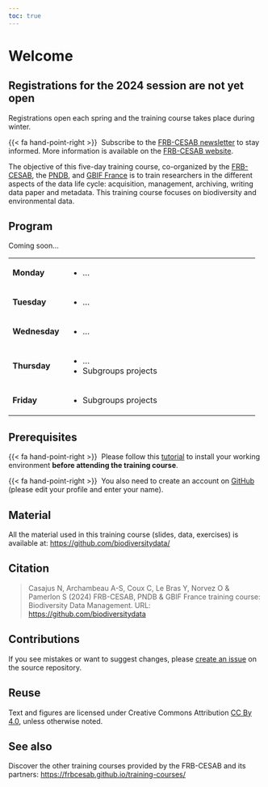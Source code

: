 ```yaml
---
toc: true
---
```


# Welcome {.unnumbered}

::: {.callout-note}
## Registrations for the 2024 session are not yet open

Registrations open each spring and the training course takes place during winter. 

{{< fa hand-point-right >}}&nbsp; Subscribe to the 
[FRB-CESAB newsletter](https://www.fondationbiodiversite.fr/en/newsletter/) 
to stay informed. More information is available on the [FRB-CESAB website](https://www.fondationbiodiversite.fr/en/the-frb-in-action/programs-and-projects/le-cesab/develop-skills/biodiversity-data-management/).
:::



The objective of this five-day training course, co-organized by the 
[FRB-CESAB](https://www.fondationbiodiversite.fr/en/about-the-foundation/le-cesab/),
the [PNDB](https://www.pndb.fr/), and [GBIF France](http://www.gbif.fr/)
is to train researchers in the different aspects of the data life cycle: acquisition,
management, archiving, writing data paper and metadata. This training course focuses
on biodiversity and environmental data.


## Program {.unnumbered}

Coming soon...

+---------------+-----------------------------------------------------+
| **Monday**    | - ...                                               |
+---------------+-----------------------------------------------------+
| **Tuesday**   | - ...                                               |
+---------------+-----------------------------------------------------+
| **Wednesday** | - ...                                               |
+---------------+-----------------------------------------------------+
| **Thursday**  | - ...                                               |
|               | - Subgroups projects                                |
+---------------+-----------------------------------------------------+
| **Friday**    | - Subgroups projects                                |
+---------------+-----------------------------------------------------+


## Prerequisites {.unnumbered}

{{< fa hand-point-right >}}&nbsp; Please follow this [tutorial](https://frbcesab.github.io/rsetup/) to install 
your working environment **before attending the training course**.

{{< fa hand-point-right >}}&nbsp; You also need to create an account on [GitHub](https://github.com/signup/) (please edit your profile and enter your name).


## Material {.unnumbered}

All the material used in this training course (slides, data, exercises) is available at: <https://github.com/biodiversitydata/>



## Citation {.unnumbered}

> Casajus N, Archambeau A-S, Coux C, Le Bras Y, Norvez O & Pamerlon S (2024) FRB-CESAB, PNDB & GBIF France training course: Biodiversity Data Management. URL: <https://github.com/biodiversitydata>


## Contributions {.unnumbered}

If you see mistakes or want to suggest changes, please [create an issue](https://github.com/biodiversitydata/biodiversitydata.github.io/issues/new) on the source repository.


## Reuse {.unnumbered}

Text and figures are licensed under Creative Commons Attribution [CC By 4.0](https://creativecommons.org/licenses/by/4.0/), unless otherwise noted.


## See also {.unnumbered}


Discover the other training courses provided by the FRB-CESAB and its partners: <https://frbcesab.github.io/training-courses/>


